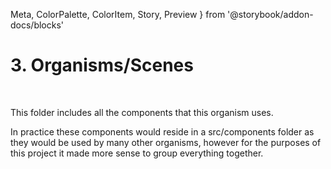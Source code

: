   Meta, 
  ColorPalette, 
  ColorItem, 
  Story, 
  Preview 
} from '@storybook/addon-docs/blocks'



<Meta title="3. Organisms/Price Checker/#Summary" />

# 3. Organisms/Scenes
<br/>
<Div width={theme.measure[8]}>

  This folder includes all the components that this organism uses.

  In practice these components would reside in a src/components folder as they would be
  used by many other organisms, however for the purposes of this project it made more 
  sense to group everything together.

</Div>